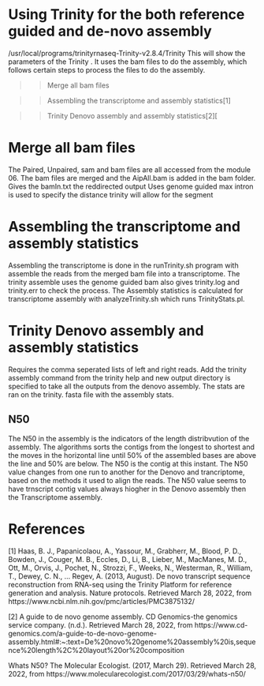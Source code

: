 # Using Trinity for the both reference guided and de-novo assembly 

/usr/local/programs/trinityrnaseq-Trinity-v2.8.4/Trinity
This will show the parameters of the Trinity . It uses the bam files to do the assembly, which follows certain steps to process the files to do the assembly.

>> Merge all bam files

>> Assembling the transcriptome and assembly statistics[1]

>> Trinity Denovo assembly and assembly statistics[2][

# Merge all bam files

The Paired, Unpaired, sam and bam files are all accessed from the module 06.
The bam files are merged and the AipAll.bam is added in the bam folder.
Gives the bamIn.txt the reddirected output
Uses genome guided max intron is used to specify the distance trinity will allow for the segment 
 
# Assembling the transcriptome and assembly statistics

Assembling the transcriptome is done in the runTrinity.sh program with assemble the reads from the merged bam file into a transcriptome.
The trinity assemble uses the genome guided bam also gives trinity.log and trinity.err to check the process.
The Assembly statistics is calculated for transcriptome assembly with analyzeTrinity.sh which runs TrinityStats.pl.

# Trinity Denovo assembly and assembly statistics

Requires the comma seperated lists of left and right reads.
Add the trinity assembly command from the trinity help and new output directory is specified to take all the outputs from the denovo assembly.
The stats are ran on the trinity. fasta file with the assembly stats.


## N50

The N50 in the assembly is the indicators of the length distribvution of the assembly. 
The algorithms sorts the contigs from the longest to shortest and the moves in the horizontal line until 50% of the assembled bases are above the line and 50% are below.
The N50 is the contig at this instant.
The N50 value changes from one run to another for the Denovo and trancriptome, based on the methods it used to align the reads.
The N50 value seems to have trnscript contig values always hiogher in the Denovo assembly then the Transcriptome assembly.

# References

[1] Haas, B. J., Papanicolaou, A., Yassour, M., Grabherr, M., Blood, P. D., Bowden, J., Couger, M. B., Eccles, D., Li, B., Lieber, M., MacManes, M. D., Ott, M., Orvis, J., Pochet, N., Strozzi, F., Weeks, N., Westerman, R., William, T., Dewey, C. N., … Regev, A. (2013, August). De novo transcript sequence reconstruction from RNA-seq using the Trinity Platform for reference generation and analysis. Nature protocols. Retrieved March 28, 2022, from https://www.ncbi.nlm.nih.gov/pmc/articles/PMC3875132/ 

[2] A guide to de novo genome assembly. CD Genomics-the genomics service company. (n.d.). Retrieved March 28, 2022, from https://www.cd-genomics.com/a-guide-to-de-novo-genome-assembly.html#:~:text=De%20novo%20genome%20assembly%20is,sequence%20length%2C%20layout%20or%20composition 

Whats N50? The Molecular Ecologist. (2017, March 29). Retrieved March 28, 2022, from https://www.molecularecologist.com/2017/03/29/whats-n50/ 

